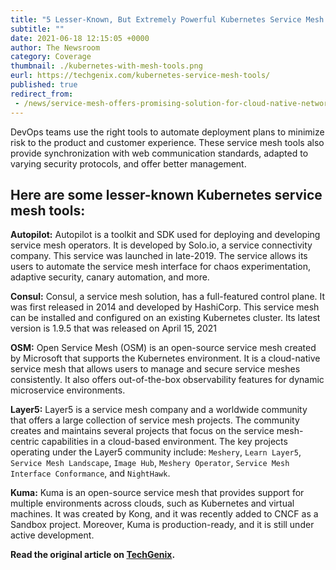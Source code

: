 ---
title: "5 Lesser-Known, But Extremely Powerful Kubernetes Service Mesh Tools"
subtitle: ""
date: 2021-06-18 12:15:05 +0000
author: The Newsroom
category: Coverage
thumbnail: ./kubernetes-with-mesh-tools.png
eurl: https://techgenix.com/kubernetes-service-mesh-tools/
published: true
redirect_from:
 - /news/service-mesh-offers-promising-solution-for-cloud-native-networking/
---


<NewsWrapper>

<div>
DevOps teams use the right tools to automate deployment plans to minimize risk to the product and customer experience. These service mesh tools also provide synchronization with web communication standards, adapted to varying security protocols, and offer better management.

## Here are some lesser-known Kubernetes service mesh tools:

**Autopilot:** Autopilot is a toolkit and SDK used for deploying and developing service mesh operators. It is developed by Solo.io, a service connectivity company. This service was launched in late-2019. The service allows its users to automate the service mesh interface for chaos experimentation, adaptive security, canary automation, and more.

**Consul:** Consul, a service mesh solution, has a full-featured control plane. It was first released in 2014 and developed by HashiCorp. This service mesh can be installed and configured on an existing Kubernetes cluster. Its latest version is 1.9.5 that was released on April 15, 2021

**OSM:** Open Service Mesh (OSM) is an open-source service mesh created by Microsoft that supports the Kubernetes environment. It is a cloud-native service mesh that allows users to manage and secure service meshes consistently. It also offers out-of-the-box observability features for dynamic microservice environments.

**Layer5:** Layer5 is a service mesh company and a worldwide community that offers a large collection of service mesh projects. The community creates and maintains several projects that focus on the service mesh-centric capabilities in a cloud-based environment.
The key projects operating under the Layer5 community include: `Meshery`, `Learn Layer5`, `Service Mesh Landscape`, `Image Hub`, `Meshery Operator`, `Service Mesh Interface Conformance`, and `NightHawk`.

**Kuma:** Kuma is an open-source service mesh that provides support for multiple environments across clouds, such as Kubernetes and virtual machines. It was created by Kong, and it was recently added to CNCF as a Sandbox project. Moreover, Kuma is production-ready, and it is still under active development.


**Read the  original article on [TechGenix](https://techgenix.com/kubernetes-service-mesh-tools/).**
</div>

</NewsWrapper>
